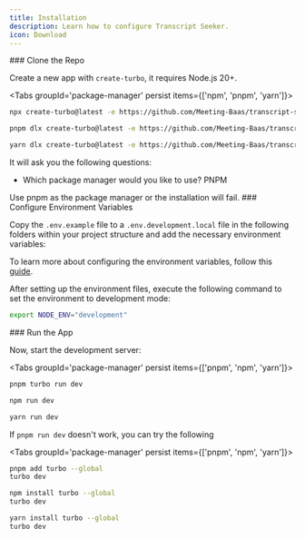 ```yaml
---
title: Installation
description: Learn how to configure Transcript Seeker.
icon: Download
---
```



<Steps>
<Step>
### Clone the Repo

Create a new app with `create-turbo`, it requires Node.js 20+.

<Tabs groupId='package-manager' persist items={['npm', 'pnpm', 'yarn']}>

```bash tab="npm"
npx create-turbo@latest -e https://github.com/Meeting-Baas/transcript-seeker
```

```bash tab="pnpm"
pnpm dlx create-turbo@latest -e https://github.com/Meeting-Baas/transcript-seeker
```

```bash tab="yarn"
yarn dlx create-turbo@latest -e https://github.com/Meeting-Baas/transcript-seeker
```

</Tabs>

It will ask you the following questions:

- Which package manager would you like to use? PNPM

<Callout type="warn">
  Use pnpm as the package manager or the installation will fail.
</Callout>

</Step>

<Step>
### Configure Environment Variables

Copy the `.env.example` file to a `.env.development.local` file in the following folders within your project structure and add the necessary environment variables:

To learn more about configuring the environment variables, follow this [guide](/docs/concepts/environment-variables).

<Files>
  <Folder name="apps" defaultOpen>
    <Folder name="api" defaultOpen>
      <File name=".env.development.local" />
    </Folder>
  </Folder>
  <Folder name="apps" defaultOpen>
    <Folder name="proxy" defaultOpen>
      <File name=".env.development.local" />
    </Folder>
  </Folder>
  <File name=".env.development.local" />
  <File name="package.json" />
</Files>

After setting up the environment files, execute the following command to set the environment to development mode:

```bash title="Terminal"
export NODE_ENV="development"
```

</Step>

<Step>
### Run the App

Now, start the development server:

<Tabs groupId='package-manager' persist items={['pnpm', 'npm', 'yarn']}>

```bash tab="pnpm"
pnpm turbo run dev
```

```bash tab="npm"
npm run dev
```

```bash tab="yarn"
yarn run dev
```

</Tabs>

<Callout> If `pnpm run dev` doesn't work, you can try the following </Callout>

<Tabs groupId='package-manager' persist items={['pnpm', 'npm', 'yarn']}>

```bash tab="pnpm"
pnpm add turbo --global
turbo dev
```

```bash tab="npm"
npm install turbo --global
turbo dev
```

```bash tab="yarn"
yarn install turbo --global
turbo dev
```

</Tabs>
</Step>
</Steps>
